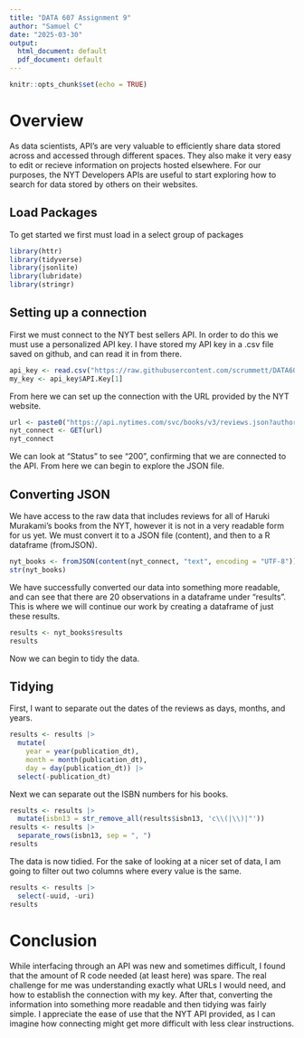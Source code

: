 ---
title: "DATA 607 Assignment 9"
author: "Samuel C"
date: "2025-03-30"
output:
  html_document: default
  pdf_document: default
---

```{r setup, include=FALSE}
knitr::opts_chunk$set(echo = TRUE)
```

# Overview

As data scientists, API's are very valuable to efficiently share data stored across and accessed through different spaces. They also make it very easy to edit or recieve information on projects hosted elsewhere. For our purposes, the NYT Developers APIs are useful to start exploring how to search for data stored by others on their websites.

## Load Packages

To get started we first must load in a select group of packages

```{r}
library(httr)
library(tidyverse)
library(jsonlite)
library(lubridate)
library(stringr)
```

## Setting up a connection

First we must connect to the NYT best sellers API. In order to do this we must use a personalized API key. I have stored my API key in a .csv file saved on github, and can read it in from there.
```{r}
api_key <- read.csv("https://raw.githubusercontent.com/scrummett/DATA607/refs/heads/main/NYT-API-key.csv")
my_key <- api_key$API.Key[1]
```

From here we can set up the connection with the URL provided by the NYT website.
```{r}
url <- paste0("https://api.nytimes.com/svc/books/v3/reviews.json?author=Haruki%20Murakami&api-key=", my_key)
nyt_connect <- GET(url)
nyt_connect
```
We can look at "Status" to see "200", confirming that we are connected to the API. From here we can begin to explore the JSON file.

## Converting JSON
We have access to the raw data that includes reviews for all of Haruki Murakami's books from the NYT, however it is not in a very readable form for us yet. We must convert it to a JSON file (content), and then to a R dataframe (fromJSON). 
```{r}
nyt_books <- fromJSON(content(nyt_connect, "text", encoding = "UTF-8"))
str(nyt_books)
```
We have successfully converted our data into something more readable, and can see that there are 20 observations in a dataframe under "results". This is where we will continue our work by creating a dataframe of just these results.
```{r}
results <- nyt_books$results
results
```
Now we can begin to tidy the data.

## Tidying
First, I want to separate out the dates of the reviews as days, months, and years.
```{r}
results <- results |> 
  mutate(
    year = year(publication_dt),
    month = month(publication_dt),
    day = day(publication_dt)) |> 
  select(-publication_dt)
```
Next we can separate out the ISBN numbers for his books.
```{r}
results <- results |> 
  mutate(isbn13 = str_remove_all(results$isbn13, 'c\\(|\\)|"'))
results <- results |> 
  separate_rows(isbn13, sep = ", ")
results
```
The data is now tidied. For the sake of looking at a nicer set of data, I am going to filter out two columns where every value is the same.
```{r}
results <- results |> 
  select(-uuid, -uri)
results
```

# Conclusion
While interfacing through an API was new and sometimes difficult, I found that the amount of R code needed (at least here) was spare. The real challenge for me was understanding exactly what URLs I would need, and how to establish the connection with my key. After that, converting the information into something more readable and then tidying was fairly simple. I appreciate the ease of use that the NYT API provided, as I can imagine how connecting might get more difficult with less clear instructions.
